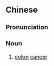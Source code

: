 {{also|大肠癌}}
==Chinese==
{{zh-forms|s=大肠癌|type=21}}
{{wikipedia|lang=zh}}

===Pronunciation===
{{zh-pron
|m=dàcháng癌
|cat=n
}}

===Noun===
{{zh-noun}}

# [[colon]] [[cancer]]

{{zh-cat|Oncology}}